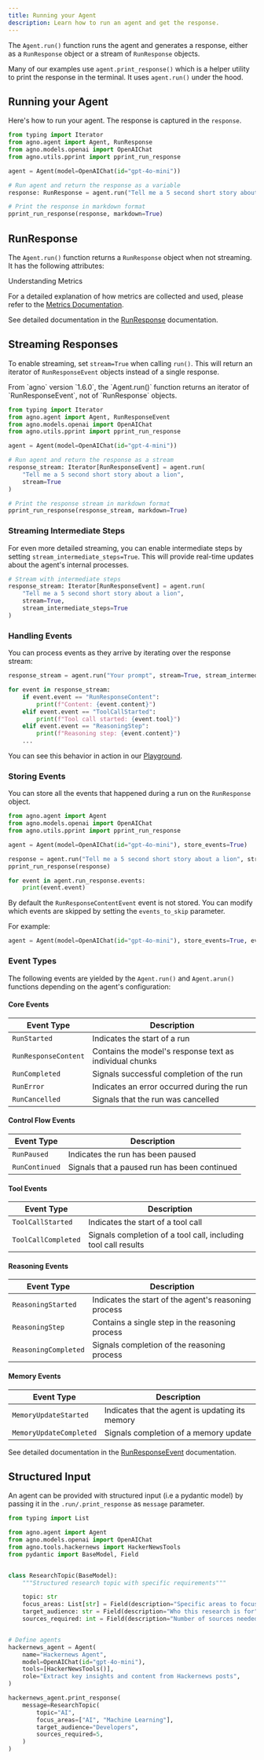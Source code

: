 ```yaml
---
title: Running your Agent
description: Learn how to run an agent and get the response.
---
```


The `Agent.run()` function runs the agent and generates a response, either as a `RunResponse` object or a stream of `RunResponse` objects.

Many of our examples use `agent.print_response()` which is a helper utility to print the response in the terminal. It uses `agent.run()` under the hood.

## Running your Agent

Here's how to run your agent. The response is captured in the `response`.

```python
from typing import Iterator
from agno.agent import Agent, RunResponse
from agno.models.openai import OpenAIChat
from agno.utils.pprint import pprint_run_response

agent = Agent(model=OpenAIChat(id="gpt-4o-mini"))

# Run agent and return the response as a variable
response: RunResponse = agent.run("Tell me a 5 second short story about a robot")

# Print the response in markdown format
pprint_run_response(response, markdown=True)
```

## RunResponse

The `Agent.run()` function returns a `RunResponse` object when not streaming. It has the following attributes:

<Note>
Understanding Metrics

For a detailed explanation of how metrics are collected and used, please refer to the [Metrics Documentation](/agents/metrics).
</Note>

See detailed documentation in the [RunResponse](/reference/agents/run-response) documentation.

## Streaming Responses

To enable streaming, set `stream=True` when calling `run()`. This will return an iterator of `RunResponseEvent` objects instead of a single response.

<Note>
From `agno` version `1.6.0`, the `Agent.run()` function returns an iterator of `RunResponseEvent`, not of `RunResponse` objects.
</Note>

```python
from typing import Iterator
from agno.agent import Agent, RunResponseEvent
from agno.models.openai import OpenAIChat
from agno.utils.pprint import pprint_run_response

agent = Agent(model=OpenAIChat(id="gpt-4-mini"))

# Run agent and return the response as a stream
response_stream: Iterator[RunResponseEvent] = agent.run(
    "Tell me a 5 second short story about a lion",
    stream=True
)

# Print the response stream in markdown format
pprint_run_response(response_stream, markdown=True)
```

### Streaming Intermediate Steps

For even more detailed streaming, you can enable intermediate steps by setting `stream_intermediate_steps=True`. This will provide real-time updates about the agent's internal processes.

```python
# Stream with intermediate steps
response_stream: Iterator[RunResponseEvent] = agent.run(
    "Tell me a 5 second short story about a lion",
    stream=True,
    stream_intermediate_steps=True
)
```

### Handling Events

You can process events as they arrive by iterating over the response stream:

```python
response_stream = agent.run("Your prompt", stream=True, stream_intermediate_steps=True)

for event in response_stream:
    if event.event == "RunResponseContent":
        print(f"Content: {event.content}")
    elif event.event == "ToolCallStarted":
        print(f"Tool call started: {event.tool}")
    elif event.event == "ReasoningStep":
        print(f"Reasoning step: {event.content}")
    ...
```

You can see this behavior in action in our [Playground](https://app.agno.com/playground/agents?endpoint=demo.agnoagents.com&agent=reasoning-agent).

### Storing Events

You can store all the events that happened during a run on the `RunResponse` object.

```python
from agno.agent import Agent
from agno.models.openai import OpenAIChat
from agno.utils.pprint import pprint_run_response

agent = Agent(model=OpenAIChat(id="gpt-4o-mini"), store_events=True)

response = agent.run("Tell me a 5 second short story about a lion", stream=True, stream_intermediate_steps=True)
pprint_run_response(response)

for event in agent.run_response.events:
    print(event.event)
```

By default the `RunResponseContentEvent` event is not stored. You can modify which events are skipped by setting the `events_to_skip` parameter.

For example:

```python
agent = Agent(model=OpenAIChat(id="gpt-4o-mini"), store_events=True, events_to_skip=[RunEvent.run_started.value])
```

### Event Types

The following events are yielded by the `Agent.run()` and `Agent.arun()` functions depending on the agent's configuration:

#### Core Events
| Event Type | Description |
|------------|-------------|
| `RunStarted` | Indicates the start of a run |
| `RunResponseContent` | Contains the model's response text as individual chunks |
| `RunCompleted` | Signals successful completion of the run |
| `RunError` | Indicates an error occurred during the run |
| `RunCancelled` | Signals that the run was cancelled |

#### Control Flow Events
| Event Type | Description |
|------------|-------------|
| `RunPaused` | Indicates the run has been paused |
| `RunContinued` | Signals that a paused run has been continued |

#### Tool Events
| Event Type | Description |
|------------|-------------|
| `ToolCallStarted` | Indicates the start of a tool call |
| `ToolCallCompleted` | Signals completion of a tool call, including tool call results |

#### Reasoning Events
| Event Type | Description |
|------------|-------------|
| `ReasoningStarted` | Indicates the start of the agent's reasoning process |
| `ReasoningStep` | Contains a single step in the reasoning process |
| `ReasoningCompleted` | Signals completion of the reasoning process |

#### Memory Events
| Event Type | Description |
|------------|-------------|
| `MemoryUpdateStarted` | Indicates that the agent is updating its memory |
| `MemoryUpdateCompleted` | Signals completion of a memory update |

See detailed documentation in the [RunResponseEvent](/reference/agents/run-response) documentation.

## Structured Input

An agent can be provided with structured input (i.e a pydantic model) by passing it in the `.run/.print_response` as `message` parameter.

```python
from typing import List

from agno.agent import Agent
from agno.models.openai import OpenAIChat
from agno.tools.hackernews import HackerNewsTools
from pydantic import BaseModel, Field


class ResearchTopic(BaseModel):
    """Structured research topic with specific requirements"""

    topic: str
    focus_areas: List[str] = Field(description="Specific areas to focus on")
    target_audience: str = Field(description="Who this research is for")
    sources_required: int = Field(description="Number of sources needed", default=5)


# Define agents
hackernews_agent = Agent(
    name="Hackernews Agent",
    model=OpenAIChat(id="gpt-4o-mini"),
    tools=[HackerNewsTools()],
    role="Extract key insights and content from Hackernews posts",
)

hackernews_agent.print_response(
    message=ResearchTopic(
        topic="AI",
        focus_areas=["AI", "Machine Learning"],
        target_audience="Developers",
        sources_required=5,
    )
)
```